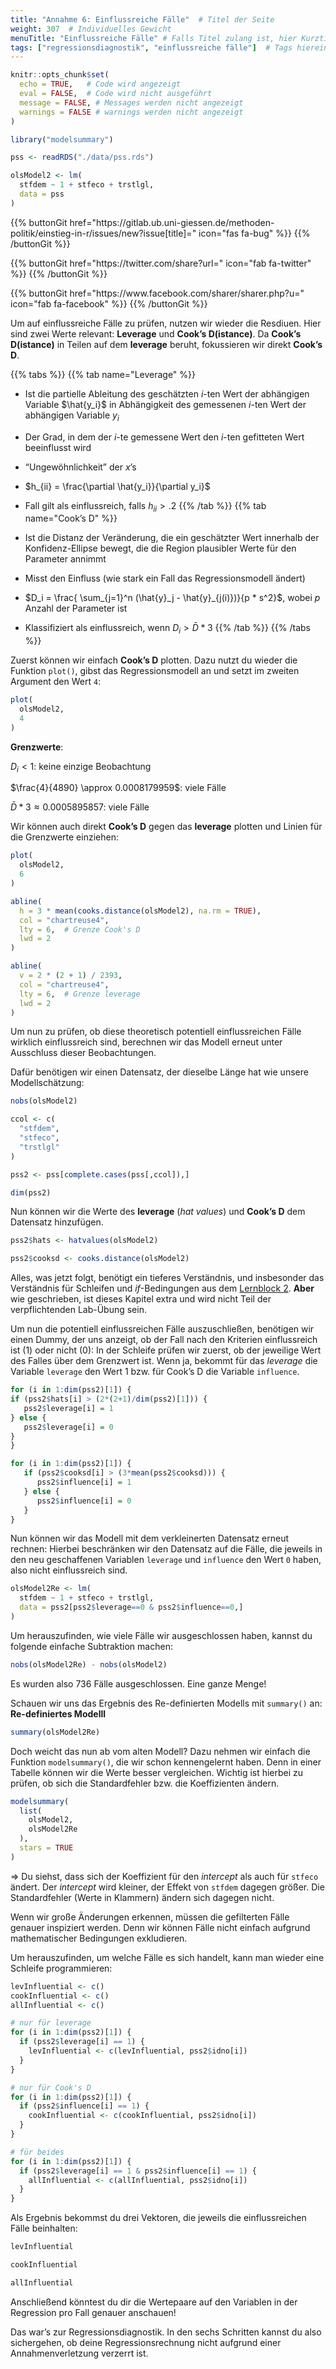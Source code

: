 ```yaml
---
title: "Annahme 6: Einflussreiche Fälle"  # Titel der Seite
weight: 307  # Individuelles Gewicht 
menuTitle: "Einflussreiche Fälle" # Falls Titel zulang ist, hier Kurztitel
tags: ["regressionsdiagnostik", "einflussreiche fälle"]  # Tags hiereinsetzen; Kurzwort, was auf der Seite passsiert
---
```

```r
knitr::opts_chunk$set(
  echo = TRUE,   # Code wird angezeigt
  eval = FALSE,  # Code wird nicht ausgeführt
  message = FALSE, # Messages werden nicht angezeigt
  warnings = FALSE # warnings werden nicht angezeigt
)

library("modelsummary")

pss <- readRDS("./data/pss.rds")

olsModel2 <- lm(
  stfdem ~ 1 + stfeco + trstlgl,   
  data = pss
)      
```

{{% buttonGit href=\"https\:\/\/gitlab.ub.uni-giessen.de\/methoden-politik\/einstieg-in-r\/issues\/new?issue[title]=\" icon=\"fas fa-bug\" %}} {{% /buttonGit %}} 

{{% buttonGit href=\"https\:\/\/twitter.com\/share?url=\" icon=\"fab fa-twitter\" %}} {{% /buttonGit %}}

{{% buttonGit href=\"https\:\/\/www.facebook.com\/sharer\/sharer.php?u=\" icon=\"fab fa-facebook\" %}} {{% /buttonGit %}}

Um auf einflussreiche Fälle zu prüfen, nutzen wir wieder die Resdiuen. Hier sind zwei Werte relevant: **Leverage** und **Cook's D(istance)**. Da **Cook's D(istance)** in Teilen auf dem **leverage** beruht, fokussieren wir direkt **Cook's D**.

{{% tabs %}}
{{% tab name=\"Leverage\" %}}

- Ist die partielle Ableitung des geschätzten $i$-ten Wert der abhängigen Variable $\hat{y_i}$ in Abhängigkeit des gemessenen $i$-ten Wert der abhängigen Variable $y_i$ 

- Der Grad, in dem der $i$-te gemessene Wert den $i$-ten gefitteten Wert beeinflusst wird

- "Ungewöhnlichkeit" der $x$'s

- $h_{ii} = \frac{\partial \hat{y_i}}{\partial y_i}$

- Fall gilt als einflussreich, falls $h_{ii} > .2$
{{% /tab %}}
{{% tab name=\"Cook's D\" %}}

- Ist die Distanz der Veränderung, die ein geschätzter Wert innerhalb der Konfidenz-Ellipse bewegt, die die Region plausibler Werte für den Parameter annimmt

- Misst den Einfluss (wie stark ein Fall das Regressionsmodell ändert)

- $D_i = \frac{ \sum_{j=1}^n (\hat{y}_j - \hat{y}_{j(i)})}{p * s^2}$, wobei $p$ Anzahl der Parameter ist

- Klassifiziert als einflussreich, wenn $D_i > \bar{D} *3$
{{% /tab %}}
{{% /tabs %}}

Zuerst können wir einfach **Cook's D** plotten. Dazu nutzt du wieder die Funktion `plot()`, gibst das Regressionsmodell an und setzt im zweiten Argument den Wert `4`:
```r
plot(
  olsModel2,
  4
)
```

**Grenzwerte**:

$D_i < 1$: keine einzige Beobachtung

$\frac{4}{4890} \approx 0.0008179959$: viele Fälle

$\bar{D} * 3 \approx 0.0005895857$: viele Fälle

Wir können auch direkt **Cook's D** gegen das **leverage** plotten und Linien für die Grenzwerte einziehen:
```r
plot(
  olsModel2, 
  6
)

abline(
  h = 3 * mean(cooks.distance(olsModel2), na.rm = TRUE), 
  col = "chartreuse4", 
  lty = 6,  # Grenze Cook's D
  lwd = 2
)

abline(
  v = 2 * (2 + 1) / 2393, 
  col = "chartreuse4", 
  lty = 6,  # Grenze leverage
  lwd = 2
) 
```

Um nun zu prüfen, ob diese theoretisch potentiell einflussreichen Fälle wirklich einflussreich sind, berechnen wir das Modell erneut unter Ausschluss dieser Beobachtungen.

Dafür benötigen wir einen Datensatz, der dieselbe Länge hat wie unsere Modellschätzung:
```r
nobs(olsModel2)

ccol <- c(
  "stfdem",
  "stfeco",
  "trstlgl"
)   

pss2 <- pss[complete.cases(pss[,ccol]),]

dim(pss2)
```

Nun können wir die Werte des **leverage** (*hat values*) und **Cook's D** dem Datensatz hinzufügen.

```r
pss2$hats <- hatvalues(olsModel2)    

pss2$cooksd <- cooks.distance(olsModel2)  
```

Alles, was jetzt folgt, benötigt ein tieferes Verständnis, und insbesonder das Verständnis für Schleifen und *if*-Bedingungen aus dem [Lernblock 2](https://lehre.bpkleer.de/statsplus/lb2/chapter3/). **Aber** wie geschrieben, ist dieses Kapitel extra und wird nicht Teil der verpflichtenden Lab-Übung sein. 

Um nun die potentiell einflussreichen Fälle auszuschließen, benötigen wir einen Dummy, der uns anzeigt, ob der Fall nach den Kriterien einflussreich ist ($1$) oder nicht ($0$): In der Schleife prüfen wir zuerst, ob der jeweilige Wert des Falles über dem Grenzwert ist. Wenn ja, bekommt für das *leverage* die Variable `leverage` den Wert 1 bzw. für Cook's D die Variable `influence`.
```r
for (i in 1:dim(pss2)[1]) {   
if (pss2$hats[i] > (2*(2+1)/dim(pss2)[1])) {
   pss2$leverage[i] = 1
} else {
   pss2$leverage[i] = 0
}
}

for (i in 1:dim(pss2)[1]) {
   if (pss2$cooksd[i] > (3*mean(pss2$cooksd))) {
      pss2$influence[i] = 1
   } else {
      pss2$influence[i] = 0
   }
}
```

Nun können wir das Modell mit dem verkleinerten Datensatz erneut rechnen: Hierbei beschränken wir den Datensatz auf die Fälle, die jeweils in den neu geschaffenen Variablen `leverage` und `influence` den Wert `0` haben, also nicht einflussreich sind. 
```r
olsModel2Re <- lm(
  stfdem ~ 1 + stfeco + trstlgl,  
  data = pss2[pss2$leverage==0 & pss2$influence==0,]
)
```

Um herauszufinden, wie viele Fälle wir ausgeschlossen haben, kannst du folgende einfache Subtraktion machen:
```r
nobs(olsModel2Re) - nobs(olsModel2)
```

Es wurden also 736 Fälle ausgeschlossen. Eine ganze Menge!

Schauen wir uns das Ergebnis des Re-definierten Modells mit `summary()` an:
**Re-definiertes Modelll**
```r
summary(olsModel2Re)
```
Doch weicht das nun ab vom alten Modell? Dazu nehmen wir einfach die Funktion `modelsummary()`, die wir schon kennengelernt haben. Denn in einer Tabelle können wir die Werte besser vergleichen. Wichtig ist hierbei zu prüfen, ob sich die Standardfehler bzw. die Koeffizienten ändern. 
```r
modelsummary(
  list(
    olsModel2, 
    olsModel2Re
  ),
  stars = TRUE
)
```
$\Rightarrow$ Du siehst, dass sich der Koeffizient für den *intercept* als auch für `stfeco` ändert. Der *intercept* wird kleiner, der Effekt von `stfdem` dagegen größer. Die Standardfehler (Werte in Klammern) ändern sich dagegen nicht. 

Wenn wir große Änderungen erkennen, müssen die gefilterten Fälle genauer inspiziert werden. Denn wir können Fälle nicht einfach aufgrund mathematischer Bedingungen exkludieren. 

Um herauszufinden, um welche Fälle es sich handelt, kann man wieder eine Schleife programmieren:
```r
levInfluential <- c()
cookInfluential <- c()
allInfluential <- c()

# nur für leverage
for (i in 1:dim(pss2)[1]) {
  if (pss2$leverage[i] == 1) {
    levInfluential <- c(levInfluential, pss2$idno[i])
  }
}

# nur für Cook's D
for (i in 1:dim(pss2)[1]) {
  if (pss2$influence[i] == 1) {
    cookInfluential <- c(cookInfluential, pss2$idno[i])
  }
}

# für beides
for (i in 1:dim(pss2)[1]) {
  if (pss2$leverage[i] == 1 & pss2$influence[i] == 1) {
    allInfluential <- c(allInfluential, pss2$idno[i])
  }
}
```

Als Ergebnis bekommst du drei Vektoren, die jeweils die einflussreichen Fälle beinhalten:
```r
levInfluential

cookInfluential

allInfluential
```

Anschließend könntest du dir die Wertepaare auf den Variablen in der Regression pro Fall genauer anschauen!

Das war's zur Regressionsdiagnostik. In den sechs Schritten kannst du also sichergehen, ob deine Regressionsrechnung nicht aufgrund einer Annahmenverletzung verzerrt ist.